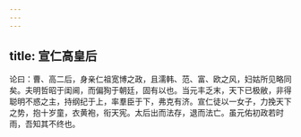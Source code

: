 ```yaml
---
---
---
```

title: 宣仁高皇后
---



论曰：曹、高二后，身亲仁祖宽博之政，且濡韩、范、富、欧之风，妇姑所见略同矣。夫明哲昭于闺阃，而偏狥于朝廷，固有以也。当元丰乏末，天下已极敝，非得聪明不惑之主，持纲纪于上，率羣臣于下，弗克有济。宣仁徒以一女子，力挽天下之势，抱十岁童，衣黄袍，衔天宪。太后出而法存，退而法亡。虽元佑初政若时雨，吾知其不终也。